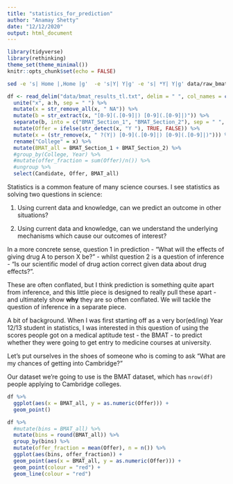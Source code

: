 ```yaml
---
title: "statistics_for_prediction"
author: "Anamay Shetty"
date: "12/12/2020"
output: html_document
---
```


```r
library(tidyverse)
library(rethinking)
theme_set(theme_minimal())
knitr::opts_chunk$set(echo = FALSE)
```

```bash
sed -e 's| Home |,Home |g'  -e 's|Y| Y|g' -e 's| *Y| Y|g' data/raw_bmat_results_tl.txt | tr "," "\n" > data/bmat_results_tl.txt
```

```r
df <- read_delim("data/bmat_results_tl.txt", delim = " ", col_names = c("Domicile", "Course", "Year", "Candidate", letters[1:8]), skip = 1) %>%
  unite("x", a:h, sep = " ") %>%
  mutate(x = str_remove_all(x, " NA")) %>%
  mutate(b = str_extract(x, "[0-9](.[0-9]|) [0-9](.[0-9]|)")) %>%
  separate(b, into = c("BMAT_Section_1", "BMAT_Section_2"), sep = " ", convert = TRUE) %>%
  mutate(Offer = ifelse(str_detect(x, "Y "), TRUE, FALSE)) %>%
  mutate(x = (str_remove(x, " ?(Y|) [0-9](.[0-9]|) [0-9](.[0-9]|)"))) %>%
  rename("College" = x) %>%
  mutate(BMAT_all = BMAT_Section_1 + BMAT_Section_2) %>%
  #group_by(College, Year) %>%
  #mutate(offer_fraction = sum(Offer)/n()) %>%
  #ungroup %>%
  select(Candidate, Offer, BMAT_all)
```

Statistics is a common feature of many science courses. I see statistics as solving two questions in science:

1. Using current data and knowledge, can we predict an outcome in other situations?

2. Using current data and knowledge, can we understand the underlying mechanisms which cause our outcomes of interest?

In a more concrete sense, question 1 in prediction - "What will the effects of giving drug A to person X be?" - whilst question 2 is a question of inference - "Is our scientific model of drug action correct given data about drug effects?".

These are often conflated, but I think prediction is something quite apart from inference, and this little piece is designed to really pull these apart - and ultimately show **why** they are so often conflated. We will tackle the question of inference in a separate piece. 

A bit of background. When I was first starting off as a very bor(ed/ing) Year 12/13 student in statistics, I was interested in this question of using the scores people got on a medical aptitude test - the BMAT - to predict whether they were going to get entry to medicine courses at university. 

Let's put ourselves in the shoes of someone who is coming to ask "What are my chances of getting into Cambridge?"

Our dataset we're going to use is the BMAT dataset, which has `nrow(df)` people applying to Cambridge colleges. 

```r
df %>%
  ggplot(aes(x = BMAT_all, y = as.numeric(Offer))) +
  geom_point()
```


```r
df %>%
  #mutate(bins = BMAT_all) %>%
  mutate(bins = round(BMAT_all)) %>%
  group_by(bins) %>%
  mutate(offer_fraction = mean(Offer), n = n()) %>%
  ggplot(aes(bins, offer_fraction)) +
  geom_point(aes(x = BMAT_all, y = as.numeric(Offer))) +
  geom_point(colour = "red") +
  geom_line(colour = "red")
```